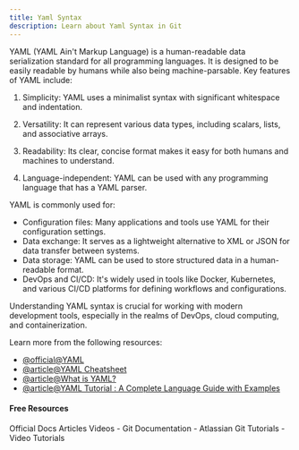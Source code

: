```yaml
---
title: Yaml Syntax
description: Learn about Yaml Syntax in Git
---
```

YAML (YAML Ain't Markup Language) is a human-readable data serialization standard for all programming languages. It is designed to be easily readable by humans while also being machine-parsable. Key features of YAML include:

1. Simplicity: YAML uses a minimalist syntax with significant whitespace and indentation.

2. Versatility: It can represent various data types, including scalars, lists, and associative arrays.

3. Readability: Its clear, concise format makes it easy for both humans and machines to understand.

4. Language-independent: YAML can be used with any programming language that has a YAML parser.

YAML is commonly used for:

- Configuration files: Many applications and tools use YAML for their configuration settings.
- Data exchange: It serves as a lightweight alternative to XML or JSON for data transfer between systems.
- Data storage: YAML can be used to store structured data in a human-readable format.
- DevOps and CI/CD: It's widely used in tools like Docker, Kubernetes, and various CI/CD platforms for defining workflows and configurations.

Understanding YAML syntax is crucial for working with modern development tools, especially in the realms of DevOps, cloud computing, and containerization.

Learn more from the following resources:

- [@official@YAML](https://yaml.org/)
- [@article@YAML Cheatsheet](https://cheatsheets.zip/yaml)
- [@article@What is YAML?](https://circleci.com/blog/what-is-yaml-a-beginner-s-guide/)
- [@article@YAML Tutorial : A Complete Language Guide with Examples](https://spacelift.io/blog/yaml)

#### Free Resources

<Tabs defaultValue="official">
<TabsList>
<TabsTrigger value="official">Official Docs</TabsTrigger>
<TabsTrigger value="article">Articles</TabsTrigger>
<TabsTrigger value="video">Videos</TabsTrigger>
</TabsList>

<TabsContent value="official">
<Note type="note" title="official">
- <Link href="https://git-scm.com/docs">Git Documentation</Link>
</Note>
</TabsContent>
<TabsContent value="article">
<Note type="note" title="article">
- <Link href="https://www.atlassian.com/git/tutorials">Atlassian Git Tutorials</Link>
</Note>
</TabsContent>
<TabsContent value="video">
<Note type="note" title="video">
- <Link href="https://www.youtube.com/results?search_query=git+yaml-syntax+tutorial">Video Tutorials</Link>
</Note>
</TabsContent>
</Tabs>

